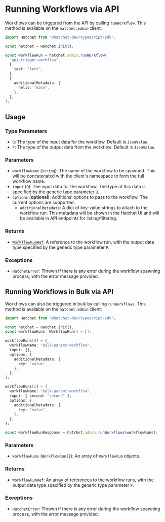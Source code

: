 # Running Workflows via API

Workflows can be triggered from the API by calling `runWorkflow`. This method is available on the `hatchet.admin` client:

```ts filename="run-workflow.ts" copy
import Hatchet from "@hatchet-dev/typescript-sdk";

const hatchet = Hatchet.init();

const workflowRun = hatchet.admin.runWorkflow(
  "api-trigger-workflow",
  {
    test: "test",
  },
  {
    additionalMetadata: {
      hello: "moon",
    },
  },
);
```

## Usage

### Type Parameters

- `Q`: The type of the input data for the workflow. Default is `JsonValue`.
- `P`: The type of the output data from the workflow. Default is `JsonValue`.

### Parameters

- `workflowName` (`string`): The name of the workflow to be spawned. This will be concatenated with the client's namespace to form the full workflow name.
- `input` (`Q`): The input data for the workflow. The type of this data is specified by the generic type parameter `Q`.
- `options` (**optional**): Additional options to pass to the workflow. The current options are supported:
  - `additionalMetadata`: A dict of key-value strings to attach to the workflow run. This metadata will be shown in the Hatchet UI and will be available in API endpoints for listing/filtering.

### Returns

- [`WorkflowRunRef`](./get-workflow-results): A reference to the workflow run, with the output data type specified by the generic type parameter `P`.

### Exceptions

- `HatchetError`: Thrown if there is any error during the workflow spawning process, with the error message provided.

## Running Workflows in Bulk via API

Workflows can also be triggered in bulk by calling `runWorkflows`. This method is available on the `hatchet.admin` client:

```ts filename="run-workflows.ts" copy
import Hatchet from "@hatchet-dev/typescript-sdk";

const hatchet = Hatchet.init();
const workflowRuns: WorkflowRun[] = [];

workflowRuns[0] = {
  workflowName: "bulk-parent-workflow",
  input: {},
  options: {
    additionalMetadata: {
      key: "value",
    },
  },
};

workflowRuns[1] = {
  workflowName: "bulk-parent-workflow",
  input: { second: "second" },
  options: {
    additionalMetadata: {
      key: "value",
    },
  },
};

const workflowRunResponse = hatchet.admin.runWorkflows(workflowRuns);
```

### Parameters

- `workflowRuns` (`WorkflowRun[]`): An array of `WorkflowRun` objects.

### Returns

- [`WorkflowRunRef`](./get-workflow-results): An array of references to the workflow runs, with the output data type specified by the generic type parameter `P`.

### Exceptions

- `HatchetError`: Thrown if there is any error during the workflow spawning process, with the error message provided.
